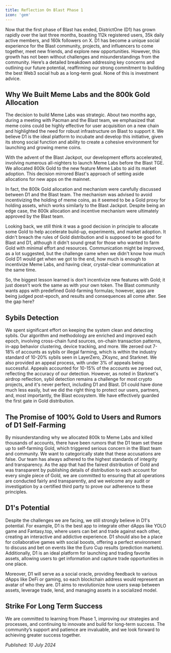 ```yaml
---
title: Reflection On Blast Phase 1
icon: 'gem'
---
```


Now that the first phase of Blast has ended, DistrictOne (D1) has grown rapidly over the last three months, boasting 112k registered users, 35k daily active members, and 160k followers on X. D1 has become a unique social experience for the Blast community, projects, and influencers to come together, meet new friends, and explore new opportunities. However, this growth has not been without challenges and misunderstandings from the community. Here’s a detailed breakdown addressing key concerns and outlining our future potential, reaffirming our strong commitment to building the best Web3 social hub as a long-term goal. None of this is investment advice.

## Why We Built Meme Labs and the 800k Gold Allocation

The decision to build Meme Labs was strategic. About two months ago, during a meeting with Pacman and the Blast team, we emphasized that meme coins could be highly effective for user acquisition on a new chain and highlighted the need for robust infrastructure on Blast to support it. We believe D1 is the ideal platform to incubate and develop this initiative, given its strong social function and ability to create a cohesive environment for launching and growing meme coins.

With the advent of the Blast Jackpot, our development efforts accelerated, involving numerous all-nighters to launch Meme Labs before the Blast TGE. We allocated 800k Gold to the new feature Meme Labs to aid its market adoption. This decision mirrored Blast's approach of setting aside allocations for new apps on the mainnet.

In fact, the 800k Gold allocation and mechanism were carefully discussed between D1 and the Blast team. The mechanism was advised to avoid incentivizing the holding of meme coins, as it seemed to be a Gold proxy for holding assets, which works similarly to the Blast Jackpot. Despite being an edge case, the 800k allocation and incentive mechanism were ultimately approved by the Blast team​​.

Looking back, we still think it was a good decision in principle to allocate some Gold to help accelerate build-up, experiments, and market adoption. It didn't breach the rules of Gold distribution and is supposed to be good for Blast and D1, although it didn't sound great for those who wanted to farm Gold with minimal effort and resources. Communication might be improved, as a lot suggested, but the challenge came when we didn't know how much Gold D1 would get when we got to the end, how much is enough to incentivize Meme Labs, and having clear, crystal-clear communication at the same time.

So, the biggest lesson learned is don't incentivize new features with Gold; it just doesn't work the same as with your own token. The Blast community wants apps with predefined Gold-farming formulas; however, apps are being judged post-epoch, and results and consequences all come after. See the gap here?

## Sybils Detection

We spent significant effort on keeping the system clean and detecting sybils. Our algorithm and methodology are enriched and improved each epoch, involving cross-chain fund sources, on-chain transaction patterns, in-app behavior clustering, device tracking, and more. We zeroed out 7-18% of accounts as sybils or illegal farming, which is within the industry standard of 10-20% sybils seen in LayerZero, ZKsync, and Starknet. We also provided an appeal process, with under 3% of appeals being successful. Appeals accounted for 10-15% of the accounts we zeroed out, reflecting the accuracy of our detection. However, as noted in Starknet's airdrop reflection, sybil detection remains a challenge for most crypto projects, and it's never perfect, including D1 and Blast. D1 could have done much less easily, but we did the right thing to protect our users, partners, and, most importantly, the Blast ecosystem. We have effectively guarded the first gate in Gold distribution.

## The Promise of 100% Gold to Users and Rumors of D1 Self-Farming

By misunderstanding why we allocated 800k to Meme Labs and killed thousands of accounts, there have been rumors that the D1 team set these up to self-farming Gold, which triggered serious concern in the Blast team and community. We want to categorically state that these accusations are false. Our team has always adhered to the highest standards of integrity and transparency. As the app that had the fairest distribution of Gold and was transparent by publishing details of distribution to each account for every single piece of Gold, we are committed to ensuring that all operations are conducted fairly and transparently, and we welcome any audit or investigation by a certified third party to prove our adherence to these principles.

## D1's Potential

Despite the challenges we are facing, we still strongly believe in D1's potential. For example, D1 is the best app to integrate other dApps like YOLO game and Fantasy.top, where users can bet and trade against each other, creating an interactive and addictive experience. D1 should also be a place for collaborative games with social boosts, offering a perfect environment to discuss and bet on events like the Euro Cup results (prediction markets). Additionally, D1 is an ideal platform for launching and trading favorite assets, allowing users to get information and capture trade opportunities in one place.

Moreover, D1 will serve as a social oracle, providing feedback to various dApps like DeFi or gaming, so each blockchain address would represent an avatar of who they are. D1 aims to revolutionize how users swap between assets, leverage trade, lend, and managing assets in a socialized model.

## Strike For Long Term Success

We are committed to learning from Phase 1, improving our strategies and processes, and continuing to innovate and build for long-term success. The community’s support and patience are invaluable, and we look forward to achieving greater success together.

*Published: 10 July 2024*